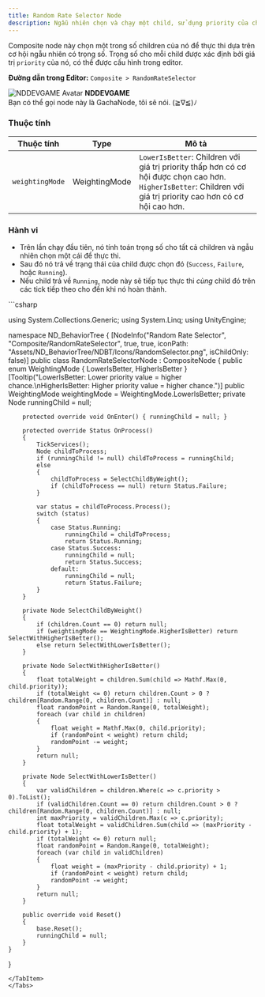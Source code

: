 ```yaml
---
title: Random Rate Selector Node
description: Ngẫu nhiên chọn và chạy một child, sử dụng priority của child làm trọng số.
---
```


Composite node này chọn một trong số children của nó để thực thi dựa trên cơ hội ngẫu nhiên có trọng số. Trọng số cho mỗi child được xác định bởi giá trị `priority` của nó, có thể được cấu hình trong editor.

**Đường dẫn trong Editor:** `Composite > RandomRateSelector`


<div style={{
  border: '2px solid var(--sl-color-red-high)',
  borderRadius: '0.5rem',
  padding: '1rem',
  margin: '2rem 0',
  backgroundColor: 'var(--sl-color-red-low)'
}}>
  <div style={{ display: 'flex', alignItems: 'center', gap: '1rem', marginBottom: '0.5rem' }}>
    <img 
      src="https://avatars.githubusercontent.com/u/111946313?v=4" 
      alt="NDDEVGAME Avatar" 
      style={{ width: '64px', height: '64px', borderRadius: '50%' }} 
    />
    <strong style={{ fontSize: '1.2rem' }}>NDDEVGAME</strong>
  </div>
  <div style={{ paddingLeft: 'calc(64px + 1rem)' }}>
    Bạn có thể gọi node này là GachaNode, tôi sẽ nói. (≧∇≦)ﾉ
  </div>
</div>


### Thuộc tính

| Thuộc tính       | Type         | Mô tả                                                          |
| ---------------- | ------------ | --------------------------------------------------------------- |
| `weightingMode`  | WeightingMode| `LowerIsBetter`: Children với giá trị priority thấp hơn có cơ hội được chọn cao hơn. `HigherIsBetter`: Children với giá trị priority cao hơn có cơ hội cao hơn. |

### Hành vi

-   Trên lần chạy đầu tiên, nó tính toán trọng số cho tất cả children và ngẫu nhiên chọn một cái để thực thi.
-   Sau đó nó trả về trạng thái của child được chọn đó (`Success`, `Failure`, hoặc `Running`).
-   Nếu child trả về `Running`, node này sẽ tiếp tục thực thi *cùng* child đó trên các tick tiếp theo cho đến khi nó hoàn thành.

<Tabs>
<TabItem label="C# Code">
```csharp

using System.Collections.Generic;
using System.Linq;
using UnityEngine;

namespace ND_BehaviorTree
{
    [NodeInfo("Random Rate Selector", "Composite/RandomRateSelector", true, true, iconPath: "Assets/ND_BehaviorTree/NDBT/Icons/RandomSelector.png", isChildOnly: false)]
    public class RandomRateSelectorNode : CompositeNode
    {
        public enum WeightingMode { LowerIsBetter, HigherIsBetter }
        [Tooltip("LowerIsBetter: Lower priority value = higher chance.\nHigherIsBetter: Higher priority value = higher chance.")]
        public WeightingMode weightingMode = WeightingMode.LowerIsBetter;
        private Node runningChild = null;

        protected override void OnEnter() { runningChild = null; }

        protected override Status OnProcess()
        {
            TickServices();
            Node childToProcess;
            if (runningChild != null) childToProcess = runningChild;
            else
            {
                childToProcess = SelectChildByWeight();
                if (childToProcess == null) return Status.Failure;
            }
            
            var status = childToProcess.Process();
            switch (status)
            {
                case Status.Running:
                    runningChild = childToProcess;
                    return Status.Running;
                case Status.Success:
                    runningChild = null;
                    return Status.Success;
                default:
                    runningChild = null;
                    return Status.Failure;
            }
        }

        private Node SelectChildByWeight()
        {
            if (children.Count == 0) return null;
            if (weightingMode == WeightingMode.HigherIsBetter) return SelectWithHigherIsBetter();
            else return SelectWithLowerIsBetter();
        }

        private Node SelectWithHigherIsBetter()
        {
            float totalWeight = children.Sum(child => Mathf.Max(0, child.priority));
            if (totalWeight <= 0) return children.Count > 0 ? children[Random.Range(0, children.Count)] : null;
            float randomPoint = Random.Range(0, totalWeight);
            foreach (var child in children)
            {
                float weight = Mathf.Max(0, child.priority);
                if (randomPoint < weight) return child;
                randomPoint -= weight;
            }
            return null;
        }

        private Node SelectWithLowerIsBetter()
        {
            var validChildren = children.Where(c => c.priority > 0).ToList();
            if (validChildren.Count == 0) return children.Count > 0 ? children[Random.Range(0, children.Count)] : null;
            int maxPriority = validChildren.Max(c => c.priority);
            float totalWeight = validChildren.Sum(child => (maxPriority - child.priority) + 1);
            if (totalWeight <= 0) return null;
            float randomPoint = Random.Range(0, totalWeight);
            foreach (var child in validChildren)
            {
                float weight = (maxPriority - child.priority) + 1;
                if (randomPoint < weight) return child;
                randomPoint -= weight;
            }
            return null;
        }

        public override void Reset()
        {
            base.Reset();
            runningChild = null;
        }
    }
}
```
</TabItem>
</Tabs>

